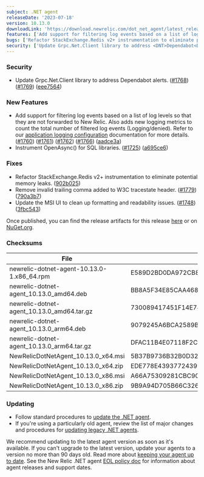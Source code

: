 ```yaml
---
subject: .NET agent
releaseDate: '2023-07-18'
version: 10.13.0
downloadLink: 'https://download.newrelic.com/dot_net_agent/latest_release'
features: ['Add support for filtering log events based on a list of log levels so that they are not forwarded to New Relic. Also adds new logging metrics to count the total number of filtered log events (Logging/denied).', 'Instrument OpenAsync() for SQL libraries.']
bugs: ['Refactor StackExchange.Redis v2+ instrumentation to eliminate potential memory leaks.', 'Remove invalid trailing comma added to W3C tracestate header.', 'Update the MSI UI to clean up formatting and readability issues.']
security: ['Update Grpc.Net.Client library to address <DNT>Dependabot<DNT> alerts.']
---
```


### Security

* Update Grpc.Net.Client library to address <DNT>Dependabot<DNT> alerts. ([#1768](https://github.com/newrelic/newrelic-dotnet-agent/issues/1768)) ([#1769](https://github.com/newrelic/newrelic-dotnet-agent/issues/1769)) ([eee7564](https://github.com/newrelic/newrelic-dotnet-agent/commit/eee7564cbe79b653ad7909af36f09c9a64cdb731))

### New Features

* Add support for filtering log events based on a list of log levels so that they are not forwarded to New Relic. Also adds new logging metrics to count the total number of filtered log events (Logging/denied). Refer to our [application logging configuration](https://docs.newrelic.com/docs/apm/agents/net-agent/configuration/net-agent-configuration/#application_logging) documentation for more details. ([#1760](https://github.com/newrelic/newrelic-dotnet-agent/issues/1760)) ([#1761](https://github.com/newrelic/newrelic-dotnet-agent/issues/1761)) ([#1762](https://github.com/newrelic/newrelic-dotnet-agent/issues/1762)) ([#1766](https://github.com/newrelic/newrelic-dotnet-agent/issues/1766)) ([aadce3a](https://github.com/newrelic/newrelic-dotnet-agent/commit/aadce3a09f9fe3c77a93f557686f1ddc26fc6169))
* Instrument OpenAsync() for SQL libraries. ([#1725](https://github.com/newrelic/newrelic-dotnet-agent/issues/1725)) ([a695ce6](https://github.com/newrelic/newrelic-dotnet-agent/commit/a695ce6de7e56bc3f803c9b9f6c8c09b30c106fd))

### Fixes

* Refactor StackExchange.Redis v2+ instrumentation to eliminate potential memory leaks. ([902b025](https://github.com/newrelic/newrelic-dotnet-agent/commit/902b025c8c420b8bc288b15d914b47aabc1bd426))
* Remove invalid trailing comma added to W3C tracestate header. ([#1779](https://github.com/newrelic/newrelic-dotnet-agent/issues/1779)) ([790a3b7](https://github.com/newrelic/newrelic-dotnet-agent/commit/790a3b75dd7609d76638ea3625a9289f58b24378))
* Update the MSI UI to clean up formatting and readability issues. ([#1748](https://github.com/newrelic/newrelic-dotnet-agent/issues/1748)) ([3fbc543](https://github.com/newrelic/newrelic-dotnet-agent/commit/3fbc54310ed3989f915e6f39b27ef8867ed573db))

Once published, you can find the release artifacts for this release [here](https://download.newrelic.com/dot_net_agent/latest_release/) or on [NuGet.org](https://www.nuget.org/).

### Checksums
| File | SHA - 256  Hash |
| ---| ---|
| newrelic-dotnet-agent-10.13.0-1.x86_64.rpm | E589D2BD0DA972CB8ECE27A2BCC55E5EC5724F049AEF1993606F1AFBCE7E34B9 |
| newrelic-dotnet-agent_10.13.0_amd64.deb | BB8A5F34E85CAA468BEFED90803339A49E6139618CAB208493772F76F95E1321 |
| newrelic-dotnet-agent_10.13.0_amd64.tar.gz | 730089417451F14E749BBAF5B66482FDBA920CE0D313999A1AB51F6F6388C613 |
| newrelic-dotnet-agent_10.13.0_arm64.deb | 9079245A6BCA2589B8A6A71AD62B8BE1944BA3B3F6A56446FE488385E6E70AE1 |
| newrelic-dotnet-agent_10.13.0_arm64.tar.gz | DFAC11B4E07118F2C1F1E28F78785CE61EE96D1EEFAD1F3116F83994AD60B59E |
| NewRelicDotNetAgent_10.13.0_x64.msi | 5B37B9736B32B0D32466115066BC43EB5D1D59C08749E5BB5A04A1431B31907A |
| NewRelicDotNetAgent_10.13.0_x64.zip | EDE778E4393772439BAE0EFB5266604A18028CBBB955B9A40C543ECAEF6B51F9 |
| NewRelicDotNetAgent_10.13.0_x86.msi | A66A75309281CBC902E393EC391F0FBB849A7BA9F115E4F72C82A830EC2E5312 |
| NewRelicDotNetAgent_10.13.0_x86.zip | 9B9A94D705B66C326FCE83794B08D6C45EEEC4BF796B4F9E1B994DFBFB587407 |
  
### Updating

* Follow standard procedures to [update the .NET agent](/docs/agents/net-agent/installation-configuration/update-net-agent).
* If you're using a particularly old agent, review the list of major changes and procedures for [updating legacy .NET agents](/docs/agents/net-agent/troubleshooting/upgrade-legacy-net-agents).

We recommend updating to the latest agent version as soon as it's available. If you can't upgrade to the latest version, update your agents to a version no more than 90 days old. Read more about [keeping your agent up to date](/docs/new-relic-solutions/new-relic-one/install-configure/update-new-relic-agent).
See the New Relic .NET agent [EOL policy doc](/docs/apm/agents/net-agent/getting-started/net-agent-eol-policy) for information about agent releases and support dates.